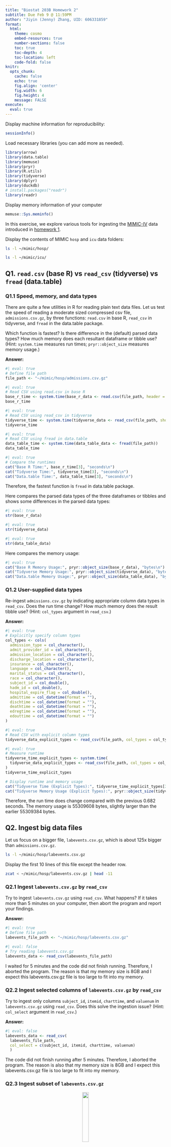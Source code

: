 ```yaml
---
title: "Biostat 203B Homework 2"
subtitle: Due Feb 9 @ 11:59PM
author: "Jiyin (Jenny) Zhang, UID: 606331859"
format:
  html:
    theme: cosmo
    embed-resources: true
    number-sections: false
    toc: true
    toc-depth: 4
    toc-location: left
    code-fold: false
knitr:
  opts_chunk: 
    cache: false    
    echo: true
    fig.align: 'center'
    fig.width: 6
    fig.height: 4
    message: FALSE
execute:
  eval: true    
---
```


Display machine information for reproducibility:
```r
sessionInfo()
```

Load necessary libraries (you can add more as needed).
```r
library(arrow)
library(data.table)
library(memuse)
library(pryr)
library(R.utils)
library(tidyverse)
library(dplyr)
library(duckdb)
# install.packages("readr")
library(readr)

```

Display memory information of your computer
```r
memuse::Sys.meminfo()
```

In this exercise, we explore various tools for ingesting the [MIMIC-IV](https://mimic.mit.edu/docs/iv/) data introduced in [homework 1](https://ucla-biostat-203b.github.io/2024winter/hw/hw1/hw1.html).

Display the contents of MIMIC `hosp` and `icu` data folders:

```bash
ls -l ~/mimic/hosp/
```

```bash
ls -l ~/mimic/icu/
```

## Q1. `read.csv` (base R) vs `read_csv` (tidyverse) vs `fread` (data.table)

### Q1.1 Speed, memory, and data types

There are quite a few utilities in R for reading plain text data files. Let us test the speed of reading a moderate sized compressed csv file, `admissions.csv.gz`, by three functions: `read.csv` in base R, `read_csv` in tidyverse, and `fread` in the data.table package.

Which function is fastest? Is there difference in the (default) parsed data types? How much memory does each resultant dataframe or tibble use? (Hint: `system.time` measures run times; `pryr::object_size` measures memory usage.)

**Answer:**

```r
#| eval: true
# Define file path
file_path <- "~/mimic/hosp/admissions.csv.gz"
```

```r
#| eval: true
# Read CSV using read.csv in base R
base_r_time <- system.time(base_r_data <- read.csv(file_path, header = TRUE))
base_r_time
```

```r
#| eval: true
# Read CSV using read_csv in tidyverse
tidyverse_time <- system.time(tidyverse_data <- read_csv(file_path, show_col_types = FALSE))
tidyverse_time
```

```r
#| eval: true
# Read CSV using fread in data.table
data_table_time <- system.time(data_table_data <- fread(file_path))
data_table_time
```
```r
#| eval: true
# Compare the runtimes
cat("Base R Time:", base_r_time[3], "seconds\n")
cat("Tidyverse Time:", tidyverse_time[3], "seconds\n")
cat("Data.table Time:", data_table_time[3], "seconds\n")

```
Therefore, the fastest function is `fread` in data.table package.

Here compares the parsed data types of the three dataframes or tibbles and shows 
some differences in the parsed data types:

```r
#| eval: true
str(base_r_data)
```

```r
#| eval: true
str(tidyverse_data)
```

```r
#| eval: true
str(data_table_data)
```
Here compares the memory usage:

```r
#| eval: true
cat("Base R Memory Usage:", pryr::object_size(base_r_data), "bytes\n")
cat("Tidyverse Memory Usage:", pryr::object_size(tidyverse_data), "bytes\n")
cat("Data.table Memory Usage:", pryr::object_size(data_table_data), "bytes\n")
```

### Q1.2 User-supplied data types

Re-ingest `admissions.csv.gz` by indicating appropriate column data types in `read_csv`. Does the run time change? How much memory does the result tibble use? (Hint: `col_types` argument in `read_csv`.)

**Answer:**

```r
#| eval: true
# Explicitly specify column types
col_types <- cols(
  admission_type = col_character(),
  admit_provider_id = col_character(),
  admission_location = col_character(),
  discharge_location = col_character(),
  insurance = col_character(),
  language = col_character(),
  marital_status = col_character(),
  race = col_character(),
  subject_id = col_double(),
  hadm_id = col_double(),
  hospital_expire_flag = col_double(),
  admittime = col_datetime(format = ""),
  dischtime = col_datetime(format = ""),
  deathtime = col_datetime(format = ""),
  edregtime = col_datetime(format = ""),
  edouttime = col_datetime(format = "")
)
```

```r
#| eval: true
# Read CSV with explicit column types
tidyverse_data_explicit_types <- read_csv(file_path, col_types = col_types)
```

```r
#| eval: true
# Measure runtime
tidyverse_time_explicit_types <- system.time(
  tidyverse_data_explicit_types <- read_csv(file_path, col_types = col_types)
)
tidyverse_time_explicit_types
```
```r
# Display runtime and memory usage
cat("Tidyverse Time (Explicit Types):", tidyverse_time_explicit_types[3], "seconds\n")
cat("Tidyverse Memory Usage (Explicit Types):", pryr::object_size(tidyverse_data_explicit_types), "bytes\n")

```
Therefore, the run time does change compared with the previous 0.682 seconds. 
The memory usage is 55309608 bytes, slightly larger than the earlier 55309384 
bytes.

## Q2. Ingest big data files

Let us focus on a bigger file, `labevents.csv.gz`, which is about 125x bigger 
than `admissions.csv.gz`.
```bash
ls -l ~/mimic/hosp/labevents.csv.gz
```
Display the first 10 lines of this file except the header row.
```bash
zcat < ~/mimic/hosp/labevents.csv.gz | head -11
```

### Q2.1 Ingest `labevents.csv.gz` by `read_csv`

Try to ingest `labevents.csv.gz` using `read_csv`. What happens? If it takes 
more than 5 minutes on your computer, then abort the program and report your 
findings. 

**Answer:**

```r
#| eval: true
# Define file path
labevents_file_path <- "~/mimic/hosp/labevents.csv.gz"
```

```r
#| eval: false
# Try reading labevents.csv.gz
labevents_data <- read_csv(labevents_file_path)
```
I waited for 5 minutes and the code did not finish running. Therefore, I aborted 
the program. The reason is that my memory size is 8GB and I expect this 
labevents.csv.gz file is too large to fit into my memory.

### Q2.2 Ingest selected columns of `labevents.csv.gz` by `read_csv`

Try to ingest only columns `subject_id`, `itemid`, `charttime`, and `valuenum` 
in `labevents.csv.gz` using `read_csv`.  Does this solve the ingestion issue? 
(Hint: `col_select` argument in `read_csv`.)

**Answer:**

```r
#| eval: false
labevents_data <- read_csv(
  labevents_file_path, 
  col_select = c(subject_id, itemid, charttime, valuenum)
  )

```

The code did not finish running after 5 minutes. Therefore, I aborted the 
program. The reason is also that my memory size is 8GB and I expect this 
labevents.csv.gz file is too large to fit into my memory.

### Q2.3 Ingest subset of `labevents.csv.gz`

<p align="center">
  <img src="./linux_logo.png" width="20%">
</p>

Our first strategy to handle this big data file is to make a subset of the 
`labevents` data. Read the 
[MIMIC documentation](https://mimic.mit.edu/docs/iv/modules/hosp/labevents/) for 
the content in data file `labevents.csv`.

In later exercises, we will only be interested in the following lab items: 
creatinine (50912), potassium (50971), sodium (50983), chloride (50902), 
bicarbonate (50882), hematocrit (51221), white blood cell count (51301), and 
glucose (50931) and the following columns: `subject_id`, `itemid`, `charttime`, 
`valuenum`. Write a Bash command to extract these columns and rows from 
`labevents.csv.gz` and save the result to a new file `labevents_filtered.csv.gz` 
in the current working directory. (Hint: use `zcat <` to pipe the output of 
`labevents.csv.gz` to `awk` and then to `gzip` to compress the output. To save 
render time, put `#| eval: false` at the beginning of this code chunk.)

Display the first 10 lines of the new file `labevents_filtered.csv.gz`. How many lines are in this new file? How long does it take `read_csv` to ingest `labevents_filtered.csv.gz`?

**Answer:**

Print some lines of the original file `labevents.csv.gz` to understand its
structure.

```bash
#| eval: true
zcat < ~/mimic/hosp/labevents.csv.gz | head -3
```

```bash
#| eval: false
zcat < ~/mimic/hosp/labevents.csv.gz | 
  awk -F, '{if($5 == 50912 || $5 == 50971 || $5 == 50983 || $5 == 50902 || $5 == 50882 || $5 == 51221 || $5 == 51301 || $5 == 50931) print $2, $5, $7, $10}' | 
  gzip > labevents_filtered.csv.gz
```

```bash
#| eval: true
zcat < labevents_filtered.csv.gz | head -11
```

```bash
#| eval: true
zcat < labevents_filtered.csv.gz | wc -l
```

```r
#| eval: true
# Define file path
labevents_filtered_file_path <- "./labevents_filtered.csv.gz"
# Measure runtime
labevents_filtered_data <- system.time(
  read_csv(labevents_filtered_file_path, show_col_types = FALSE)
)
```

```r

# Display runtime and memory usage
cat("Tidyverse Time (Explicit Types):", labevents_filtered_data[3], "seconds\n")
```
### Q2.4 Ingest `labevents.csv` by Apache Arrow

Our second strategy is to use [Apache Arrow](https://arrow.apache.org/) for 
larger-than-memory data analytics. Unfortunately Arrow does not work with gz 
files directly. First decompress `labevents.csv.gz` to `labevents.csv` and put 
it in the current working directory. To save render time, put `#| eval: false` 
at the beginning of this code chunk.

Then use 
[`arrow::open_dataset`](https://arrow.apache.org/docs/r/reference/open_dataset.html) 
to ingest `labevents.csv`, select columns, and filter `itemid` as in Q2.3. How 
long does the ingest+select+filter process take? Display the number of rows and 
the first 10 rows of the result tibble, and make sure they match those in Q2.3. 
(Hint: use `dplyr` verbs for selecting columns and filtering rows.)

Write a few sentences to explain what is Apache Arrow. Imagine you want to 
explain it to a layman in an elevator. 

**Answer:**

```bash
#| eval: false
gzip -dk < ~/mimic/hosp/labevents.csv.gz > ./labevents.csv
```


```r
labevents_arrow <- system.time({
  labevents_dataset <- arrow::open_dataset("labevents.csv", format = "csv")
  labevents_filtered_arrow <- labevents_dataset %>%
  select(subject_id, itemid, charttime, valuenum) %>%
  filter(itemid %in% c(50912, 50971, 50983, 50902, 50882, 51221, 51301, 50931)) %>%
  collect()
})
labevents_arrow
```

```r
cat("Number of Rows:", nrow(labevents_filtered_arrow), "\n")
head(labevents_filtered_arrow, 10)
```
Instead of bundling up information in a big, complex package, Arrow breaks it 
down into smaller, organized pieces. These pieces are easy to understand and 
can be quickly sorted, searched, and shared by different computer systems. 

### Q2.5 Compress `labevents.csv` to Parquet format and ingest/select/filter

Re-write the csv file `labevents.csv` in the binary Parquet format (Hint: [`arrow::write_dataset`](https://arrow.apache.org/docs/r/reference/write_dataset.html).) 
How large is the Parquet file(s)? How long does the ingest+select+filter process 
of the Parquet file(s) take? Display the number of rows and the first 10 rows of 
the result tibble and make sure they match those in Q2.3. (Hint: use `dplyr` 
verbs for selecting columns and filtering rows.)

Write a few sentences to explain what is the Parquet format. Imagine you want to 
explain it to a layman in an elevator.

**Answer:**

```r
# Re-write the csv file in the binary Parquet format
write_dataset(labevents_dataset, "labevents.parquet")
```

```r
# Read the Parquet file, select columns and filter rows
labevents_parquet <- system.time({
  labevents_parquet_dataset <- open_dataset("labevents.parquet")
  labevents_filtered_parquet <- labevents_parquet_dataset %>%
  select(subject_id, itemid, charttime, valuenum) %>%
  filter(itemid %in% c(50912, 50971, 50983, 50902, 50882, 51221, 51301, 50931)) %>%
  collect()
})
```

```r
# Display the number of rows and the first 10 rows
cat("Number of Rows (Parquet):", nrow(labevents_filtered_parquet), "\n")
head(labevents_filtered_parquet, 10)
```

### Q2.6 DuckDB

Ingest the Parquet file, convert it to a DuckDB table by [`arrow::to_duckdb`](https://arrow.apache.org/docs/r/reference/to_duckdb.html), 
select columns, and filter rows as in Q2.5. How long does the 
ingest+convert+select+filter process take? Display the number of rows and the 
first 10 rows of the result tibble and make sure they match those in Q2.3. 
(Hint: use `dplyr` verbs for selecting columns and filtering rows.)

Write a few sentences to explain what is DuckDB. Imagine you want to explain it 
to a layman in an elevator.

**Answer:**

```r
# Convert arrow table to DuckDB table
write_dataset(labevents_dataset, "labevents.parquet")
```

```r
labevents_parquet_dataset <- open_dataset("labevents.parquet") 
labevents_duckdb_table <- labevents_parquet_dataset %>%
  to_duckdb()
```
```r
# Read the Parquet file, select columns and filter rows
labevents_duckdb <- system.time({
  labevents_duckdb_table %>%
  select(subject_id, itemid, charttime, valuenum) %>%
  filter(itemid %in% c(50912, 50971, 50983, 50902, 50882, 51221, 51301, 50931)) %>%
  collect()
})
```

```r
# Display the number of rows and the first 10 rows
cat("Number of Rows (Parquet):", nrow(labevents_duckdb), "\n")
head(labevents_duckdb, 10)
```

## Q3. Ingest and filter `chartevents.csv.gz`

[`chartevents.csv.gz`](https://mimic.mit.edu/docs/iv/modules/icu/chartevents/) 
contains all the charted data available for a patient. During their ICU stay, 
the primary repository of a patient’s information is their electronic chart. The 
`itemid` variable indicates a single measurement type in the database. The 
`value` variable is the value measured for `itemid`. The first 10 lines of 
`chartevents.csv.gz` are
```bash
#| eval: true
zcat < ~/mimic/icu/chartevents.csv.gz | head -10
```
[`d_items.csv.gz`](https://mimic.mit.edu/docs/iv/modules/icu/d_items/) is the 
dictionary for the `itemid` in `chartevents.csv.gz`.
```bash
#| eval: true
zcat < ~/mimic/icu/d_items.csv.gz | head -10
```
In later exercises, we are interested in the vitals for ICU patients: heart rate 
(220045), mean non-invasive blood pressure (220181), systolic non-invasive blood 
pressure (220179), body temperature in Fahrenheit (223761), and respiratory rate 
(220210). Retrieve a subset of `chartevents.csv.gz` only containing these items, 
using the favorite method you learnt in Q2. 

Document the steps and show code. Display the number of rows and the first 10 
rows of the result tibble.

**Answer:**

I'd like to use the Apache Arrow method in Q2.4 to retrieve a subset of 
`chartevents.csv.gz`

First, I will decompress `chartevents.csv.gz` and save the result to a
new file `chartevents.csv` in the current working directory.

```bash
#| eval: false
gzip -dk < ~/mimic/icu/chartevents.csv.gz > ./chartevents.csv
```

Then I will use `arrow::open_dataset` to ingest `chartevents.csv` and filter 
`itemid` that we are interested in: heart rate (220045), mean non-invasive blood 
pressure (220181), systolic non-invasive blood pressure (220179), body 
temperature in Fahrenheit (223761), and respiratory rate (220210).

```r
#| eval: TRUE
# Ingest the data 
chartevents_dataset <- arrow::open_dataset("chartevents.csv", format = "csv")
  # Filter rows
  chartevents_filtered_arrow <- chartevents_dataset %>%
  filter(itemid %in% c(220045, 220181, 220179, 223761, 220210)) %>%
  collect()
```

Here display the number of rows and the first 10 rows.
```r
#| eval: TRUE
cat("Number of Rows:", nrow(chartevents_filtered_arrow), "\n")
head(chartevents_filtered_arrow, 10)
```



